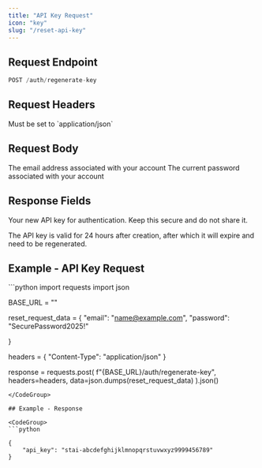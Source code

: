 ```yaml
---
title: "API Key Request"
icon: "key"
slug: "/reset-api-key"
---
```


## Request Endpoint

```python
POST /auth/regenerate-key
```

## Request Headers

<ParamField header="Content-Type" type="string" required>
  Must be set to `application/json`
</ParamField>

## Request Body

<ParamField body="email" type="string" required>
  The email address associated with your account
</ParamField>

<ParamField body="password" type="string" required>
  The current password associated with your account
</ParamField>

## Response Fields

<ResponseField name="api_key" type="string">
  Your new API key for authentication. Keep this secure and do not share it.
</ResponseField>

<Note>The API key is valid for 24 hours after creation, after which it will expire and need to be regenerated.</Note>

## Example - API Key Request

<CodeGroup>
  ```python
  import requests
  import json

  BASE_URL = ""

  reset_request_data = {
      "email": "name@example.com",
      "password": "SecurePassword2025!"

  }

  headers = {
      "Content-Type": "application/json"
  }

  response = requests.post(
      f"{BASE_URL}/auth/regenerate-key",
      headers=headers,
      data=json.dumps(reset_request_data)
  ).json()
  ```
</CodeGroup>

## Example - Response

<CodeGroup>
  ```python

  {
      "api_key": "stai-abcdefghijklmnopqrstuvwxyz9999456789"
  }

  ```
</CodeGroup>
